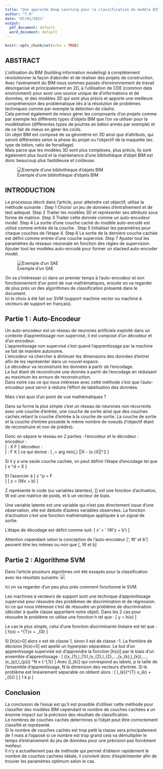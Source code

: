 ---
title: "Une approche Deep Learning pour la classification de modèle BIM"
author: "T.M"
date: "07/01/2021"
output:
  pdf_document: default
  word_document: default
---

```{r setup, include=FALSE}
knitr::opts_chunk$set(echo = TRUE)
```

\fontsize{16}{20}\selectfont

## ABSTRACT

L'utilisation du BIM (building information modeling) à complètement révolutionner la façon d'aborder et de réaliser des projets de construction.  
Avec l'avénement du BIM nous sommes passés d'environnement de travail désorganisé et principalement en 2D, à l'utilisation de CDE (common data environment) pour avoir une source unique de d'informations et de données, et des modèles 3D qui sont plus précis et apporte une meilleure compréhension des problèmatique liés à la résolution de problèmes techniques comme par exemple la detection de clashs.  
Cela permet également de mieux gérer les composants d'un projets comme par exemple les différents types d'objets BIM que l'on va utiliser pour la modélisation (différentes types de poutres en béton armés par exemple) et de ce fait de mieux en gérer les coûts.  
Un objet BIM est composé de sa géométrie en 3D ainsi que d'attributs, qui seront différentes selon la phase du projet ou l'objectif de la maquette (ex: type de béton, ratio de ferraillage).  
Mais parce que les modèles 3D sont plus complexes, plus précis, ils sont également plus lourd et la maintenance d'une bibliothèque d'objet BIM est donc beaucoup plus fastidieuse et coûteuse.

![Exemple d'une bibliothèque d'objets BIM](C:/Users/tmass/Pictures/bib.jpg)

## INTRODUCTION

Le processus décrit dans l'article, pour atteindre cet objectif, utilise la méthode suivante :
Step 1 Choisir un jeu de données d'entraînement et de test adéquat.
Step 2 Traiter les modèles 3D et représenter ses attributs sous forme de matrice.
Step 3 Traiter cette donnée comme un auto-encodeur model.
Step 4 La sortie d'une couche caché du modèle auto-encodé est utilisé comme entrée de la couche .
Step 5 Initialiser les paramètres pour chaque couches de l'étape 4.
Step 6 La sortie de la dernière couche cachée est défini comme entrée d'une couche supervisé.
Step 7 Ajuster tout les paramètres du réseaux neuronale en fonction des règles de supervision. Ajouter tout les modèles auto-encodé pour former un stacked auto-encoder model.

![Exemple d'un SAE](C:/Users/tmass/Pictures/SAE.jpg)

On va s'intéresser ici dans un premier temps à l'auto-encodeur et son fonctionnement d'un point de vue mathématiques, ensuite on va regarder de plus près un des algorithmes de classification présenté dans le document.  
Ici le choix à été fait sur SVM (support machine vector ou machine à vecteurs de support en français).

## Partie 1 : Auto-Encodeur

Un auto-encodeur est un réseau de neurones artificiels exploité dans un contexte d'apprentissage non supervisé, il est composé d'un décodeur et d'un encodeur.  
L'apprentissage non supervisé c'est quand l'apprentissage par la machine se fait de manière autonome.  
L'encodeur va chercher à diminuer les dimensions des données d'entrer afin de les représenter dans un nouvel espace.  
Le décodeur va reconstruire les données à partir de l'encodage.  
Le but étant de reconstruire une donnée à partir de l'encodage en réduisant au maximum les erreurs de reconstruction.  
Dans notre cas ce qui nous intéresse avec cetté méthode c'est que l'auto-encodeur peut servir à réduire l'éffort de labélisation des données.  

Mais c'est quoi d'un point de vue mathématiques ?  

Dans sa forme la plus simple c'est un réseau de neurones non récurrents avec une couche d'entrée, une couche de sortie ainsi que des couches cachés reliant la couche d'entrée à la couche de sortie. La couche de sortie et la couche d'entrée possède le même nombre de noeuds (l'objectif étant de reconstruire et non de prédire).  

Donc on sépare le réseau en 2 parties : l'encodeur et le décodeur :  
encodeur :  
\[ 
  \phi : X \rightarrow F
\]
décodeur :  
\[ 
  \psi : F \rightarrow X
\]
ce qui donne :
\[
  \phi,\psi = arg min(\phi,\psi) ||X - (\phi o \psi)X||^2
\]

Si il y a une seule couche cachée, on peut définir l'étape d'encodage tel que
\[
  x \in \mathbf{R}^d = X
\]

Et l'associer à
\[
  z \in \mathbf{R}^p = F  
\]
\[
  z = \sigma (Wx + b)
\]

Z représente le code (ou variables latentes), \[\sigma\] est une fonction d'activation, W est une matrice de poids, et b un vecteur de biais.

Une variable latente est une variable qui n'est pas directement issue d'une observation, elle est déduite d'autres variables observées.
La fonction d'activation c'est une fonction mathématique appliquée à un signal de sortie.

L'étape de décodage est défini comme suit:
\[
  x' = \sigma' (W'z + b')
\]

Attention cependant selon la conception de l'auto-encodeur \[\sigma', W' et b'\] peuvent être les mêmes ou non que \[\sigma, W et b\] 


## Partie 2 : Algorithme SVM

Dans l'article plusieurs algoritmes ont été essayés pour la classification avec les résultats suivants:
![](C:/Users/tmass/Pictures/results.jpg)


Ici on va regarder d'un peu plus près comment fonctionne le SVM.

Les machines à vecteurs de support sont une technique d'apprentissage supervisé pour résoudre des problèmes de discrimination et de régression.
Ici ce qui nous intéresse c'est de résoudre un problème de discrimination (décider à quelle classe appartient notre objet).
Dans les 2 cas pour résoudre le problème on utilise une fonction h tel que :
\[
  y = h(x)
\]

Le cas le plus simple, celui d'une fonction discriminante linéaire est tel que :
\[
  h(x) = \omega^{T}x + \omega_{0}
\]

Si \[h(x)>0\] alors x est de classe 1, sinon il est de classe -1.
La frontière de décision \[h(x)=0\] est apellé un hyperplan séparateur.
Le but d'un apprentissage supervisé est d'apprendre la fonction \[h(x)\] par le biais d'un ensemble d'apprentissage :
\[
  {(x_{1},l_{1}),(x_{2},l_{2},...,(x_{k},l_{k}),...,(x_{p},l_{p})) \subset \mathbf{R}^N x {-1,1}}
\]
Avec \[l_{k}\] qui correspond au labels, p la taille de l'ensemble d'apprentissage, N la dimension des vecteurs d'entrée. Si le problème est linéairement séparable on obtient alors :
\[
  l_{k}(\omega^{T} x_{k} + \omega_{0}) \geq 0
\]
\[
  1 \leq k \leq p
\]

## Conclusion

La conclusion de l'essai est qu'il est possible d'utiliser cette méthode pour classifier des modèles BIM cependant le nombre de couches cachées a un énorme impact sur la précision des résultats de classification.  
Le nombres de couches cachés determines si l'objet peut être correctement classifié et représenté.  
Si le nombre de couches cachés est trop petit la classe sera principalement de 1 mais à l'opposé si ce nombre est trop grand cela va démultiplier le temps d'entrainement du jeu de données pour une précision pas forcément meilleur.  
Il n'y a actuellement pas de méthode qui permet d'obtenir rapidement le nombre de couches cachées idéale, il convient donc d'expérimenter afin de trouver les paramètres optimum selon le cas.